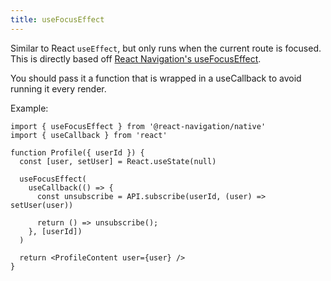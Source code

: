 ```yaml
---
title: useFocusEffect
---
```


Similar to React `useEffect`, but only runs when the current route is focused. This is directly based off [React Navigation's useFocusEffect](https://reactnavigation.org/docs/use-focus-effect/).

You should pass it a function that is wrapped in a useCallback to avoid running it every render.

Example:

```tsx
import { useFocusEffect } from '@react-navigation/native'
import { useCallback } from 'react'

function Profile({ userId }) {
  const [user, setUser] = React.useState(null)

  useFocusEffect(
    useCallback(() => {
      const unsubscribe = API.subscribe(userId, (user) => setUser(user))

      return () => unsubscribe();
    }, [userId])
  )

  return <ProfileContent user={user} />
}
```
